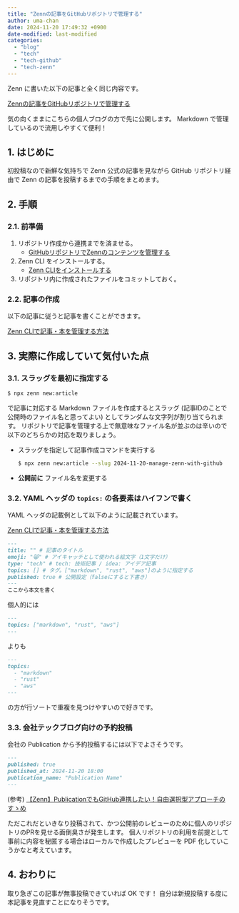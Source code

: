 ```yaml
---
title: "Zennの記事をGitHubリポジトリで管理する"
author: uma-chan
date: 2024-11-20 17:49:32 +0900
date-modified: last-modified
categories:
  - "blog"
  - "tech"
  - "tech-github"
  - "tech-zenn"
---
```


Zenn に書いた以下の記事と全く同じ内容です。

[Zennの記事をGitHubリポジトリで管理する](https://zenn.dev/i9wa4/articles/2024-11-20-manage-zenn-with-github)

気の向くままにこちらの個人ブログの方で先に公開します。
Markdown で管理しているので流用しやすくて便利！

## 1. はじめに

初投稿なので新鮮な気持ちで Zenn 公式の記事を見ながら GitHub リポジトリ経由で Zenn の記事を投稿するまでの手順をまとめます。

## 2. 手順

### 2.1. 前準備

1. リポジトリ作成から連携までを済ませる。
    - [GitHubリポジトリでZennのコンテンツを管理する](https://zenn.dev/zenn/articles/connect-to-github)
1. Zenn CLI をインストールする。
    - [Zenn CLIをインストールする](https://zenn.dev/zenn/articles/install-zenn-cli)
1. リポジトリ内に作成されたファイルをコミットしておく。

### 2.2. 記事の作成

以下の記事に従うと記事を書くことができます。

[Zenn CLIで記事・本を管理する方法](https://zenn.dev/zenn/articles/zenn-cli-guide)

## 3. 実際に作成していて気付いた点

### 3.1. スラッグを最初に指定する

```.sh
$ npx zenn new:article
```

で記事に対応する Markdown ファイルを作成するとスラッグ (記事IDのことで公開時のファイル名と思ってよい) としてランダムな文字列が割り当てられます。
リポジトリで記事を管理する上で無意味なファイル名が並ぶのは辛いので以下のどちらかの対応を取りましょう。

- スラッグを指定して記事作成コマンドを実行する

    ```.sh
    $ npx zenn new:article --slug 2024-11-20-manage-zenn-with-github
    ```

- **公開前に** ファイル名を変更する

### 3.2. YAML ヘッダの `topics:` の各要素はハイフンで書く

YAML ヘッダの記載例として以下のように記載されています。

[Zenn CLIで記事・本を管理する方法](https://zenn.dev/zenn/articles/zenn-cli-guide)

```.md
---
title: "" # 記事のタイトル
emoji: "😸" # アイキャッチとして使われる絵文字（1文字だけ）
type: "tech" # tech: 技術記事 / idea: アイデア記事
topics: [] # タグ。["markdown", "rust", "aws"]のように指定する
published: true # 公開設定（falseにすると下書き）
---
ここから本文を書く
```

個人的には

```.md
---
topics: ["markdown", "rust", "aws"]
---
```

よりも

```.md
---
topics:
  - "markdown"
  - "rust"
  - "aws"
---
```

の方が行ソートで重複を見つけやすいので好きです。

### 3.3. 会社テックブログ向けの予約投稿

会社の Publication から予約投稿するには以下でよさそうです。

```.md
---
published: true
published_at: 2024-11-20 18:00
publication_name: "Publication Name"
---
```

(参考) [【Zenn】PublicationでもGitHub連携したい！自由選択型アプローチのすゝめ](https://zenn.dev/open8/articles/zenn-publication-github)

ただこれだといきなり投稿されて、かつ公開前のレビューのために個人のリポジトリのPRを見せる面倒臭さが発生します。
個人リポジトリの利用を前提として事前に内容を秘匿する場合はローカルで作成したプレビューを PDF 化していこうかなと考えています。

## 4. おわりに

取り急ぎこの記事が無事投稿できていれば OK です！
自分は新規投稿する度に本記事を見直すことになりそうです。
